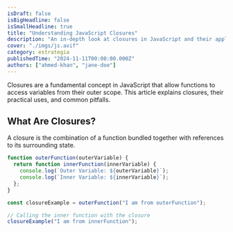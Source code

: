 ```yaml
---
isDraft: false
isBigHeadline: false
isSmallHeadline: true
title: "Understanding JavaScript Closures"
description: "An in-depth look at closures in JavaScript and their applications."
cover: "./imgs/js.avif"
category: estrategia
publishedTime: "2024-11-11T00:00:00.000Z"
authors: ["ahmed-khan", "jane-doe"]
---
```


Closures are a fundamental concept in JavaScript that allow functions to access variables from their outer scope. This article explains closures, their practical uses, and common pitfalls.

## What Are Closures?

A closure is the combination of a function bundled together with references to its surrounding state.

```js
function outerFunction(outerVariable) {
  return function innerFunction(innerVariable) {
    console.log(`Outer Variable: ${outerVariable}`);
    console.log(`Inner Variable: ${innerVariable}`);
  };
}

const closureExample = outerFunction("I am from outerFunction");

// Calling the inner function with the closure
closureExample("I am from innerFunction");
```
